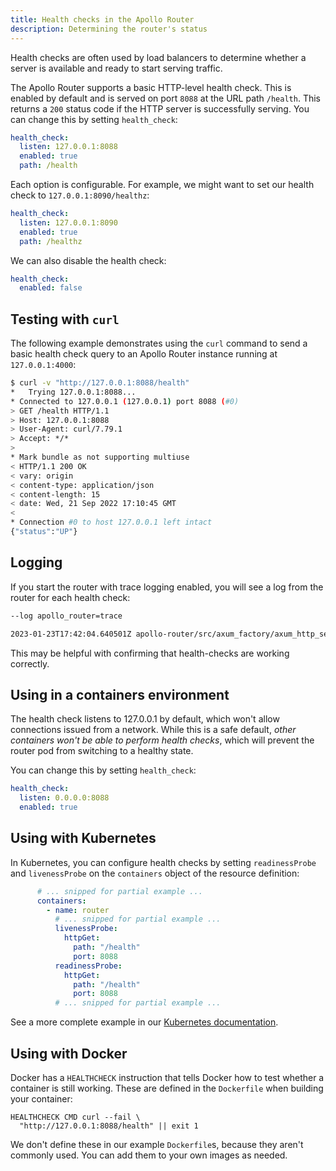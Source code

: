 ```yaml
---
title: Health checks in the Apollo Router
description: Determining the router's status
---
```


Health checks are often used by load balancers to determine whether a server is available and ready to start serving traffic.

The Apollo Router supports a basic HTTP-level health check. This is enabled by default and is served on port `8088` at the URL path `/health`. This returns a `200` status code if the HTTP server is successfully serving.
You can change this by setting `health_check`:
```yaml title="router.yaml"
health_check:
  listen: 127.0.0.1:8088
  enabled: true
  path: /health
```

Each option is configurable. For example, we might want to set our health check to `127.0.0.1:8090/healthz`:

```yaml title="router.yaml"
health_check:
  listen: 127.0.0.1:8090
  enabled: true
  path: /healthz
```

We can also disable the health check:

```yaml title="router.yaml"
health_check:
  enabled: false
```

## Testing with `curl`

The following example demonstrates using the `curl` command to send a basic health check query to an Apollo Router instance running at `127.0.0.1:4000`:

```sh
$ curl -v "http://127.0.0.1:8088/health"
*   Trying 127.0.0.1:8088...
* Connected to 127.0.0.1 (127.0.0.1) port 8088 (#0)
> GET /health HTTP/1.1
> Host: 127.0.0.1:8088
> User-Agent: curl/7.79.1
> Accept: */*
> 
* Mark bundle as not supporting multiuse
< HTTP/1.1 200 OK
< vary: origin
< content-type: application/json
< content-length: 15
< date: Wed, 21 Sep 2022 17:10:45 GMT
< 
* Connection #0 to host 127.0.0.1 left intact
{"status":"UP"}
```

## Logging

If you start the router with trace logging enabled, you will see a log from the router for each health check:

```sh
--log apollo_router=trace

2023-01-23T17:42:04.640501Z apollo-router/src/axum_factory/axum_http_server_factory.rs:100 TRACE apollo_router::axum_factory::axum_http_server_factory: health check health=Health { status: Up } request=Request { method: GET, uri: /health, version: HTTP/1.1, headers: {"host": "127.0.0.1:8088", "user-agent": "curl/7.85.0", "accept": "*/*"}, body: Body(Empty) }

```

This may be helpful with confirming that health-checks are working correctly.

## Using in a containers environment

The health check listens to 127.0.0.1 by default, which won't allow connections issued from a network.
While this is a safe default, *other containers won't be able to perform health checks*, which will prevent the router pod from switching to a healthy state.

You can change this by setting `health_check`:
```yaml title="router.yaml"
health_check:
  listen: 0.0.0.0:8088
  enabled: true
```

## Using with Kubernetes
In Kubernetes, you can configure health checks by setting `readinessProbe` and `livenessProbe` on the `containers` object of the resource definition:
```yaml
      # ... snipped for partial example ...
      containers:
        - name: router
          # ... snipped for partial example ...
          livenessProbe:
            httpGet:
              path: "/health"
              port: 8088
          readinessProbe:
            httpGet:
              path: "/health"
              port: 8088
          # ... snipped for partial example ...
```
See a more complete example in our [Kubernetes documentation](../containerization/kubernetes/).
## Using with Docker
Docker has a `HEALTHCHECK` instruction that tells Docker how to test whether a container is still working. These are defined in the `Dockerfile` when building your container:
```
HEALTHCHECK CMD curl --fail \
  "http://127.0.0.1:8088/health" || exit 1
```
We don't define these in our example `Dockerfile`s, because they aren't commonly used. You can add them to your own images as needed.
